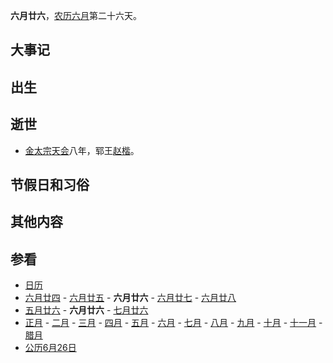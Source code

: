{{Lunar06Calendar}}
'''六月廿六'''，[[农历|农历]][[六月_(农历)|六月]]第二十六天。

==大事记==

==出生==

==逝世==
*[[金太宗|金太宗]][[天会_(金朝)|天会]]八年，郓王[[赵楷|赵楷]]。

==节假日和习俗==

==其他内容==

==参看==
*[[历史上的今天|日历]]
*[[六月廿四|六月廿四]] - [[六月廿五|六月廿五]] - '''六月廿六''' - [[六月廿七|六月廿七]] - [[六月廿八|六月廿八]]  
*[[五月廿六|五月廿六]] - '''六月廿六''' - [[七月廿六|七月廿六]]
*[[正月|正月]] - [[二月_(农历)|二月]] - [[三月_(农历)|三月]] - [[四月_(农历)|四月]] - [[五月_(农历)|五月]] - [[六月_(农历)|六月]] - [[七月_(农历)|七月]] - [[八月_(农历)|八月]] - [[九月_(农历)|九月]] - [[十月_(农历)|十月]] - [[十一月_(农历)|十一月]] - [[腊月|腊月]]
*[[公历|公历]][[6月26日|6月26日]]